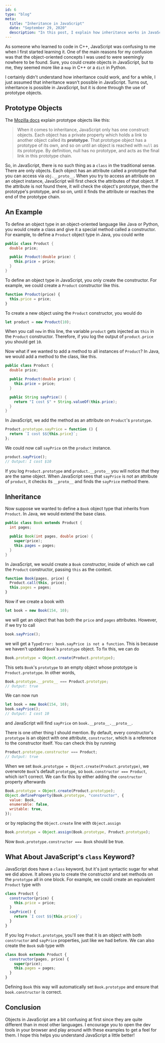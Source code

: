 ```yaml
---
id: 6
type: "blog"
meta:
  title: "Inheritance in JavaScript"
  date: "September 29, 2020"
  description: "In this post, I explain how inheritance works in JavaScript"
---
```


As someone who learned to code in C++, JavaScript was confusing to me when I first started learning it. One of the main reasons for my confusion was that the object-oriented concepts I was used to were seemingly nowhere to be found. Sure, you could create objects in JavaScript, but to me, they seemed more like a `map` in C++ or a `dict` in Python.

I certainly didn't understand how inheritance could work, and for a while, I just assumed that inheritance wasn't possible in JavaScript. Turns out, inheritance is possible in JavaScript, but it is done through the use of prototype objects.

## Prototype Objects

The [Mozilla docs](https://developer.mozilla.org/en-US/docs/Web/JavaScript/Inheritance_and_the_prototype_chain) explain prototype objects like this:

> When it comes to inheritance, JavaScript only has one construct: objects. Each object has a private property which holds a link to another object called its **prototype**. That prototype object has a prototype of its own, and so on until an object is reached with `null` as its prototype. By definition, null has no prototype, and acts as the final link in this prototype chain.

So, in JavaScript, there is no such thing as a `class` in the traditional sense. There are only objects. Each object has an attribute called a prototype that you can access via `obj.__proto__`. When you try to access an attribute on an object instance, JavaScript will first check the attributes of that object. If the attribute is not found there, it will check the object's prototype, then the prototype's prototype, and so on, until it finds the attribute or reaches the end of the prototype chain.

## An Example

To define an object type in an object-oriented language like Java or Python, you would create a class and give it a special method called a constructor. For example, to define a `Product` object type in Java, you could write

```java
public class Product {
  double price;

  public Product(double price) {
    this.price = price;
  }
}
```

To define an object type in JavaScript, you only create the constructor. For example, we could create a `Product` constructor like this.

```javascript
function Product(price) {
  this.price = price;
}
```

To create a new object using the `Product` constructor, you would do

```javascript
let product = new Product(10);
```

When you call `new` in this line, the variable `product` gets injected as `this` in the `Product` constructor. Therefore, if you log the output of `product.price` you should get `10`.

Now what if we wanted to add a method to all instances of `Product`? In Java, we would add a method to the class, like this.

```java
public class Product {
  double price;

  public Product(double price) {
    this.price = price;
  }

  public String sayPrice() {
    return "I cost $" + String.valueOf(this.price);
  }
}
```

In JavaScript, we add the method as an attribute on `Product`'s `prototype`.

```javascript
Product.prototype.sayPrice = function () {
  return `I cost $${this.price}`;
};
```

We could now call `sayPrice` on the `product` instance.

```javascript
product.sayPrice();
// Output: I cost $10
```

If you log `Product.prototype` and `product.__proto__` you will notice that they are the same object. When JavaScript sees that `sayPrice` is not an attribute of `product`, it checks its `__proto__` and finds the `sayPrice` method there.

## Inheritance

Now suppose we wanted to define a `Book` object type that inherits from `Product`. In Java, we would extend the base class.

```java
public class Book extends Product {
  int pages;

  public Book(int pages, double price) {
    super(price);
    this.pages = pages;
  }
}
```

In JavaScript, we would create a `Book` constructor, inside of which we call the `Product` constructor, passing `this` as the context.

```javascript
function Book(pages, price) {
  Product.call(this, price);
  this.pages = pages;
}
```

Now if we create a book with

```javascript
let book = new Book(154, 10);
```

we will get an object that has both the `price` and `pages` attributes. However, if we try to call

```javascript
book.sayPrice();
```

we will get a `TypeError: book.sayPrice is not a function`. This is because we haven't updated `Book`'s `prototype` object. To fix this, we can do

```javascript
Book.prototype = Object.create(Product.prototype);
```

This sets `Book`'s `prototype` to an empty object whose prototype is `Product.prototype`. In other words,

```javascript
Book.prototype.__proto__ === Product.prototype;
// Output: true
```

We can now run

```javascript
let book = new Book(154, 10);
book.sayPrice();
// Output: I cost 10
```

and JavaScript will find `sayPrice` on `book.__proto__.__proto__`.

There is one other thing I should mention. By default, every constructor's `prototype` is an object with one attribute, `constructor`, which is a reference to the constructor itself. You can check this by running

```javascript
Product.prototype.constructor === Product;
// Output: true
```

When we set `Book.prototype = Object.create(Product.prototype)`, we overwrote `Book`'s default `prototype`, so `book.constructor === Product`, which isn't correct. We can fix this by either adding the `constructor` property afterwards

```javascript
Book.prototype = Object.create(Product.prototype);
Object.defineProperty(Book.prototype, "constructor", {
  value: Book,
  enumerable: false,
  writable: true,
});
```

or by replacing the `Object.create` line with `Object.assign`

```javascript
Book.prototype = Object.assign(Book.prototype, Product.prototype);
```

Now `Book.prototype.constructor === Book` should be true.

## What About JavaScript's `class` Keyword?

JavaScript does have a `class` keyword, but it's just syntactic sugar for what we did above. It allows you to create the constructor and set methods on the `prototype` all in one block. For example, we could create an equivalent `Product` type with

```javascript
class Product {
  constructor(price) {
    this.price = price;
  }
  sayPrice() {
    return `I cost $${this.price}`;
  }
}
```

If you log `Product.prototype`, you'll see that it is an object with both `constructor` and `sayPrice` properties, just like we had before. We can also create the `Book` sub type with

```javascript
class Book extends Product {
  constructor(pages, price) {
    super(price);
    this.pages = pages;
  }
}
```

Defining `Book` this way will automatically set `Book.prototype` and ensure that `book.constructor` is correct.

## Conclusion

Objects in JavaScript are a bit confusing at first since they are quite different than in most other languages. I encourage you to open the dev tools in your browser and play around with these examples to get a feel for them. I hope this helps you understand JavaScript a little better!
